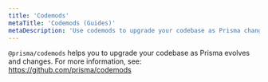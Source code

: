 ```yaml
---
title: 'Codemods'
metaTitle: 'Codemods (Guides)'
metaDescription: 'Use codemods to upgrade your codebase as Prisma changes and evolves.'
---
```


<TopBlock>

`@prisma/codemods` helps you to upgrade your codebase as Prisma evolves and changes. For more information, see: https://github.com/prisma/codemods

</TopBlock>
